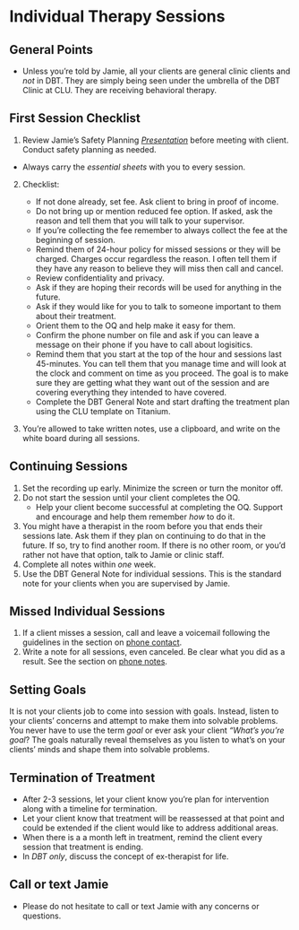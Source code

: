 # Individual Therapy Sessions

## General Points

* Unless you're told by Jamie, all your clients are general clinic clients and _not_ in DBT.  They are simply being seen under the umbrella of the DBT Clinic at CLU.  They are receiving behavioral therapy.

## First Session Checklist

1. Review Jamie's Safety Planning _[Presentation](https://speakerdeck.com/jdbedics/clu-clinic-orientation-on-safety-planning)_ before meeting with client.  Conduct safety planning as needed. 
* Always carry the *essential sheets* with you to every session.

2. Checklist:

    * If not done already, set fee. Ask client to bring in proof of income.
    * Do not bring up or mention reduced fee option. If asked, ask the reason and tell them that you will talk to your supervisor.
    * If you're collecting the fee remember to always collect the fee at the beginning of session.
    * Remind them of 24-hour policy for missed sessions or they will be charged.  Charges occur regardless the reason. I often tell them if they have any reason to believe they will miss then call and cancel. 
    * Review confidentiality and privacy.  
    * Ask if they are hoping their records will be used for anything in the future.
    * Ask if they would like for you to talk to someone important to them about their treatment.
    * Orient them to the OQ and help make it easy for them. 
    * Confirm the phone number on file and ask if you can leave a message on their phone if you have to call about logisitics.
    * Remind them that you start at the top of the hour and sessions last 45-minutes.  You can tell them that you manage time and will look at the clock and comment on time as you proceed.  The goal is to make sure they are getting what they want out of the session and are covering everything they intended to have covered.
    * Complete the DBT General Note and start drafting the treatment plan using the CLU template on Titanium.

3. You're allowed to take written notes, use a clipboard, and write on the white board during all sessions.  

## Continuing Sessions

1. Set the recording up early.  Minimize the screen or turn the monitor off.
2. Do not start the session until your client completes the OQ.  
    * Help your client become successful at completing the OQ. Support and encourage and help them remember _how_ to do it. 
3. You might have a therapist in the room before you that ends their sessions late.  Ask them if they plan on continuing to do that in the future.  If so, try to find another room.  If there is no other room, or you'd rather not have that option, talk to Jamie or clinic staff.
4. Complete all notes within *one* week. 
5. Use the DBT General Note for individual sessions.  This is the standard note for your clients when you are supervised by Jamie. 

## Missed Individual Sessions

1. If a client misses a session, call and leave a voicemail following the guidelines in the section on [phone contact](phone-contact-with-clients.html).
2. Write a note for all sessions, even canceled.  Be clear what you did as a result. See the section on [phone notes](phone-contact-with-clients.html).
  

## Setting Goals

It is not your clients job to come into session with goals.  Instead, listen to your clients' concerns and attempt to make them into solvable problems. You never have to use the term _goal_ or ever ask your client _"What's you're goal_?  The goals naturally reveal themselves as you listen to what's on your clients' minds and shape them into solvable problems.

## Termination of Treatment

* After 2-3 sessions, let your client know you're plan for intervention along with a timeline for termination.
* Let your client know that treatment will be reassessed at that point and could be extended if the client would like to address additional areas.
* When there is a a month left in treatment, remind the client every session that treatment is ending. 
* In _DBT only_, discuss the concept of ex-therapist for life. 

## Call or text Jamie

* Please do not hesitate to call or text Jamie with any concerns or questions.